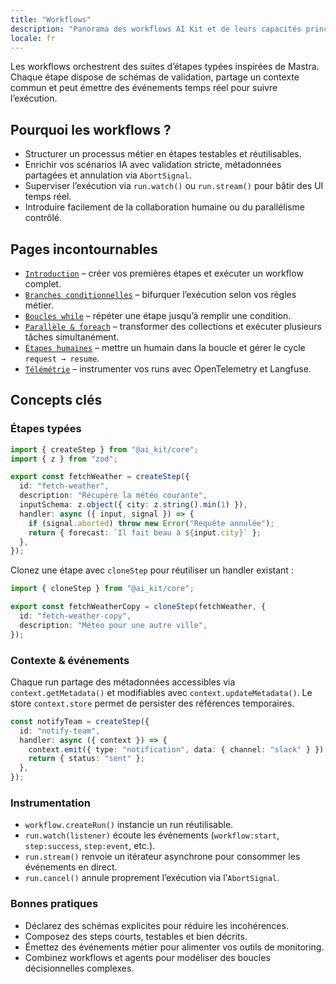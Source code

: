 ```yaml
---
title: "Workflows"
description: "Panorama des workflows AI Kit et de leurs capacités principales."
locale: fr
---
```


Les workflows orchestrent des suites d’étapes typées inspirées de Mastra. Chaque étape dispose de schémas de validation, partage un contexte commun et peut émettre des événements temps réel pour suivre l’exécution.

## Pourquoi les workflows ?

- Structurer un processus métier en étapes testables et réutilisables.
- Enrichir vos scénarios IA avec validation stricte, métadonnées partagées et annulation via `AbortSignal`.
- Superviser l’exécution via `run.watch()` ou `run.stream()` pour bâtir des UI temps réel.
- Introduire facilement de la collaboration humaine ou du parallélisme contrôlé.

## Pages incontournables

- [`Introduction`](/fr/workflows/introduction) – créer vos premières étapes et exécuter un workflow complet.
- [`Branches conditionnelles`](/fr/workflows/branches) – bifurquer l’exécution selon vos règles métier.
- [`Boucles while`](/fr/workflows/while) – répéter une étape jusqu’à remplir une condition.
- [`Parallèle & foreach`](/fr/workflows/parallel) – transformer des collections et exécuter plusieurs tâches simultanément.
- [`Étapes humaines`](/fr/workflows/human-steps) – mettre un humain dans la boucle et gérer le cycle `request → resume`.
- [`Télémétrie`](/fr/workflows/telemetry) – instrumenter vos runs avec OpenTelemetry et Langfuse.

## Concepts clés

### Étapes typées

```ts
import { createStep } from "@ai_kit/core";
import { z } from "zod";

export const fetchWeather = createStep({
  id: "fetch-weather",
  description: "Récupère la météo courante",
  inputSchema: z.object({ city: z.string().min(1) }),
  handler: async ({ input, signal }) => {
    if (signal.aborted) throw new Error("Requête annulée");
    return { forecast: `Il fait beau à ${input.city}` };
  },
});
```

Clonez une étape avec `cloneStep` pour réutiliser un handler existant :

```ts
import { cloneStep } from "@ai_kit/core";

export const fetchWeatherCopy = cloneStep(fetchWeather, {
  id: "fetch-weather-copy",
  description: "Météo pour une autre ville",
});
```

### Contexte & événements

Chaque run partage des métadonnées accessibles via `context.getMetadata()` et modifiables avec `context.updateMetadata()`. Le store `context.store` permet de persister des références temporaires.

```ts
const notifyTeam = createStep({
  id: "notify-team",
  handler: async ({ context }) => {
    context.emit({ type: "notification", data: { channel: "slack" } });
    return { status: "sent" };
  },
});
```

### Instrumentation

- `workflow.createRun()` instancie un run réutilisable.
- `run.watch(listener)` écoute les événements (`workflow:start`, `step:success`, `step:event`, etc.).
- `run.stream()` renvoie un itérateur asynchrone pour consommer les événements en direct.
- `run.cancel()` annule proprement l’exécution via l’`AbortSignal`.

### Bonnes pratiques

- Déclarez des schémas explicites pour réduire les incohérences.
- Composez des steps courts, testables et bien décrits.
- Émettez des événements métier pour alimenter vos outils de monitoring.
- Combinez workflows et agents pour modéliser des boucles décisionnelles complexes.
